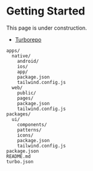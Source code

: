 # Getting Started

<Callout type="warning" emoji="🚧">
  This page is under construction.
</Callout>

- [Turborepo](https://turbo.build/repo)

```
apps/
  native/
    android/
    ios/
    app/
    package.json
    tailwind.config.js
  web/
    public/
    pages/
    package.json
    tailwind.config.js
packages/
  ui/
    components/
    patterns/
    icons/
    package.json
    tailwind.config.js
package.json
README.md
turbo.json
```
